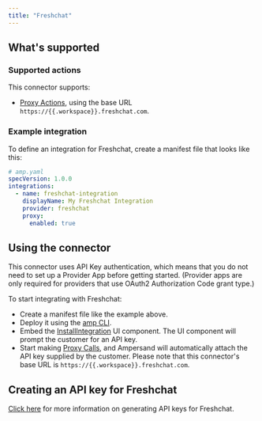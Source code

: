 ```yaml
---
title: "Freshchat"
---
```

## What's supported

### Supported actions

This connector supports:
- [Proxy Actions](/proxy-actions), using the base URL `https://{{.workspace}}.freshchat.com`.

### Example integration

To define an integration for Freshchat, create a manifest file that looks like this:

```YAML
# amp.yaml
specVersion: 1.0.0
integrations:
  - name: freshchat-integration
    displayName: My Freshchat Integration
    provider: freshchat
    proxy:
      enabled: true
```

## Using the connector

This connector uses API Key authentication, which means that you do not need to set up a Provider App before getting started. (Provider apps are only required for providers that use OAuth2 Authorization Code grant type.)

To start integrating with Freshchat:
- Create a manifest file like the example above.
- Deploy it using the [amp CLI](/cli/overview).
- Embed the [InstallIntegration](/embeddable-ui-components#install-integration) UI component. The UI component will prompt the customer for an API key.
- Start making [Proxy Calls](/proxy-actions), and Ampersand will automatically attach the API key supplied by the customer. Please note that this connector's base URL is `https://{{.workspace}}.freshchat.com`.

## Creating an API key for Freshchat

[Click here](https://developers.freshchat.com/api) for more information on generating API keys for Freshchat.

